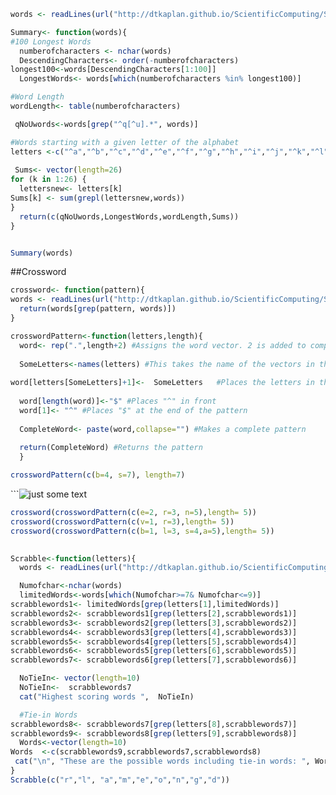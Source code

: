 ```r
words <- readLines(url("http://dtkaplan.github.io/ScientificComputing/Syllabus/Daily/Day-07/word_list_moby_crossword-flat/word_list_moby_crossword.flat.txt"))

Summary<- function(words){
#100 Longest Words
  numberofcharacters <- nchar(words)
  DescendingCharacters<- order(-numberofcharacters)
longest100<-words[DescendingCharacters[1:100]]
  LongestWords<- words[which(numberofcharacters %in% longest100)]

#Word Length
wordLength<- table(numberofcharacters)

 qNoUwords<-words[grep("^q[^u].*", words)]

#Words starting with a given letter of the alphabet
letters <-c("^a","^b","^c","^d","^e","^f","^g","^h","^i","^j","^k","^l","^m","^n","^o","^p","^q","^r","^s","^t","^u","^v","^w","^x","^y","^z")
 
 Sums<- vector(length=26)
for (k in 1:26) {
  lettersnew<- letters[k]
Sums[k] <- sum(grepl(lettersnew,words))
}
  return(c(qNoUwords,LongestWords,wordLength,Sums))
}


Summary(words)
```

##Crossword

```r
crossword<- function(pattern){
words <- readLines(url("http://dtkaplan.github.io/ScientificComputing/Syllabus/Daily/Day-07/word_list_moby_crossword-flat/word_list_moby_crossword.flat.txt"))
  return(words[grep(pattern, words)])
}

```

```r
crosswordPattern<-function(letters,length){ 
  word<- rep(".",length+2) #Assigns the word vector. 2 is added to compensate for the "^" and "$".
  
  SomeLetters<-names(letters) #This takes the name of the vectors in the "Letters"" argument
  
word[letters[SomeLetters]+1]<-  SomeLetters   #Places the letters in their respective positions
  
  word[length(word)]<-"$" #Places "^" in front
  word[1]<- "^" #Places "$" at the end of the pattern 
  
  CompleteWord<- paste(word,collapse="") #Makes a complete pattern
  
  return(CompleteWord) #Returns the pattern
  }
```

```r
crosswordPattern(c(b=4, s=7), length=7)
```

```![just some text](http://www.slushcreekwalkers.com/images/Crossword.gif)

```r
crossword(crosswordPattern(c(e=2, r=3, n=5),length= 5))
crossword(crosswordPattern(c(v=1, r=3),length= 5))
crossword(crosswordPattern(c(b=1, l=3, s=4,a=5),length= 5))
    
```

```r
Scrabble<-function(letters){
  words <- readLines(url("http://dtkaplan.github.io/ScientificComputing/Syllabus/Daily/Day-07/word_list_moby_crossword-flat/word_list_moby_crossword.flat.txt"))

  Numofchar<-nchar(words)
  limitedWords<-words[which(Numofchar>=7& Numofchar<=9)]
scrabblewords1<- limitedWords[grep(letters[1],limitedWords)]
scrabblewords2<- scrabblewords1[grep(letters[2],scrabblewords1)]
scrabblewords3<- scrabblewords2[grep(letters[3],scrabblewords2)]
scrabblewords4<- scrabblewords3[grep(letters[4],scrabblewords3)]
scrabblewords5<- scrabblewords4[grep(letters[5],scrabblewords4)]
scrabblewords6<- scrabblewords5[grep(letters[6],scrabblewords5)]
scrabblewords7<- scrabblewords6[grep(letters[7],scrabblewords6)]

  NoTieIn<- vector(length=10)
  NoTieIn<-  scrabblewords7
  cat("Highest scoring words ",  NoTieIn)

  #Tie-in Words
scrabblewords8<- scrabblewords7[grep(letters[8],scrabblewords7)]
scrabblewords9<- scrabblewords8[grep(letters[9],scrabblewords8)]
  Words<-vector(length=10)
Words  <-c(scrabblewords9,scrabblewords7,scrabblewords8)
 cat("\n", "These are the possible words including tie-in words: ", Words)
}                               
Scrabble(c("r","l", "a","m","e","o","n","g","d"))
```
